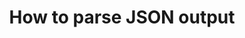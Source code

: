 ---
title: How to parse JSON output
sidebar_class_name: hidden
pagination_prev: null
pagination_next: null
---